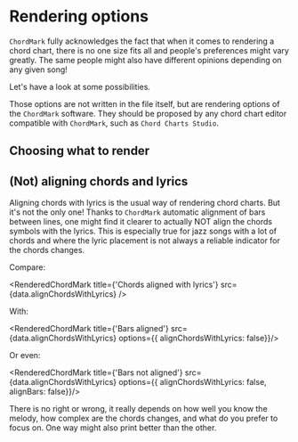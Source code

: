 
# Rendering options

`ChordMark` fully acknowledges the fact that when it comes to rendering a chord chart, there is no one size fits all and people's preferences might vary greatly.
The same people might also have different opinions depending on any given song!

Let's have a look at some possibilities.

Those options are not written in the file itself, but are rendering options of the `ChordMark` software.
They should be proposed by any chord chart editor compatible with `ChordMark`, such as `Chord Charts Studio`.

## Choosing what to render



## (Not) aligning chords and lyrics

Aligning chords with lyrics is the usual way of rendering chord charts.
But it's not the only one!
Thanks to `ChordMark` automatic alignment of bars between lines, one might find it clearer to actually NOT align the chords symbols with the lyrics.
This is especially true for jazz songs with a lot of chords and where the lyric placement is not always a reliable indicator for the chords changes.

Compare:

<RenderedChordMark title={'Chords aligned with lyrics'} src={data.alignChordsWithLyrics} />

With:

<RenderedChordMark title={'Bars aligned'} src={data.alignChordsWithLyrics} options={{ alignChordsWithLyrics: false}}/>

Or even: 

<RenderedChordMark title={'Bars not aligned'} src={data.alignChordsWithLyrics} options={{ alignChordsWithLyrics: false, alignBars: false}}/>

There is no right or wrong, it really depends on how well you know the melody, how complex are the chords changes, and what do you prefer to focus on.
One way might also print better than the other.


